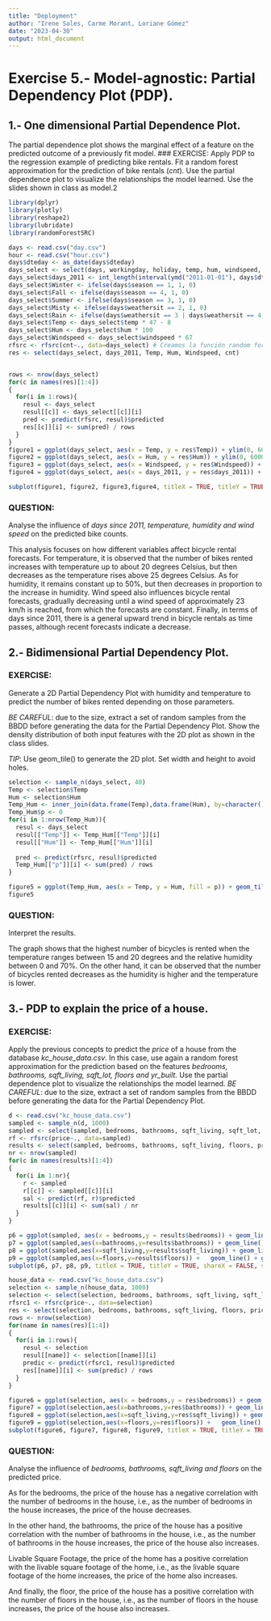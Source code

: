 ---
title: "Deployment"
author: "Irene Sales, Carme Morant, Loriane Gómez"
date: "2023-04-30"
output: html_document
---

# Exercise 5.- Model-agnostic: Partial Dependency Plot (PDP).

## 1.- One dimensional Partial Dependence Plot.
The partial dependence plot shows the marginal effect of a feature on the predicted outcome of a previously fit model.
### EXERCISE:
Apply PDP to the regression example of predicting bike rentals. Fit a random forest approximation for the prediction of bike rentals (*cnt*). Use the partial dependence plot to visualize the relationships the model learned. Use the slides shown in class as model.2


```{r}
library(dplyr)
library(plotly)
library(reshape2)
library(lubridate)
library(randomForestSRC)

days <- read.csv("day.csv")
hour <- read.csv("hour.csv")
days$dteday <- as_date(days$dteday)
days_select <- select(days, workingday, holiday, temp, hum, windspeed, cnt)
days_select$days_2011 <- int_length(interval(ymd("2011-01-01"), days$dteday)) / (3600*24)
days_select$Winter <- ifelse(days$season == 1, 1, 0)
days_select$Fall <- ifelse(days$season == 4, 1, 0)
days_select$Summer <- ifelse(days$season == 3, 1, 0)
days_select$Misty <- ifelse(days$weathersit == 2, 1, 0)
days_select$Rain <- ifelse(days$weathersit == 3 | days$weathersit == 4, 1, 0)
days_select$Temp <- days_select$temp * 47 - 8
days_select$Hum <- days_select$hum * 100
days_select$Windspeed <- days_select$windspeed * 67
rfsrc <- rfsrc(cnt~., data=days_select) # Creamos la función random forest
res <- select(days_select, days_2011, Temp, Hum, Windspeed, cnt)


rows <- nrow(days_select)
for(c in names(res)[1:4])
{
  for(i in 1:rows){
    resul <- days_select
    resul[[c]] <- days_select[[c]][i]
    pred <- predict(rfsrc, resul)$predicted
    res[[c]][i] <- sum(pred) / rows
  }
}
figure1 = ggplot(days_select, aes(x = Temp, y = res$Temp)) + ylim(0, 6000) + geom_line() + geom_rug(sides="b", alpha = 0.5) + labs(x = "Temperature")
figure2 = ggplot(days_select, aes(x = Hum, y = res$Hum)) + ylim(0, 6000) + geom_line() + geom_rug(sides="b", alpha = 0.5) + labs(x = "Humidity")
figure3 = ggplot(days_select, aes(x = Windspeed, y = res$Windspeed)) + ylim(0, 6000) + geom_line() + geom_rug(sides="b", alpha = 0.5) + labs(x = "Windspeed")
figure4 = ggplot(days_select, aes(x = days_2011, y = res$days_2011)) + ylim(0, 6000) + geom_line() + geom_rug(sides="b", alpha = 0.5) + labs(x = "Days since 2011", y = "Predictions")

subplot(figure1, figure2, figure3,figure4, titleX = TRUE, titleY = TRUE, shareX = FALSE, shareY = TRUE)
```

### QUESTION:
Analyse the influence of *days since 2011, temperature, humidity and wind speed* on the predicted bike counts.

This analysis focuses on how different variables affect bicycle rental forecasts. For temperature, it is observed that the number of bikes rented increases with temperature up to about 20 degrees Celsius, but then decreases as the temperature rises above 25 degrees Celsius. As for humidity, it remains constant up to 50%, but then decreases in proportion to the increase in humidity. Wind speed also influences bicycle rental forecasts, gradually decreasing until a wind speed of approximately 23 km/h is reached, from which the forecasts are constant. Finally, in terms of days since 2011, there is a general upward trend in bicycle rentals as time passes, although recent forecasts indicate a decrease.


## 2.- Bidimensional Partial Dependency Plot.
### EXERCISE:
Generate a 2D Partial Dependency Plot with humidity and temperature to predict the number of bikes rented depending on those parameters.

*BE CAREFUL*: due to the size, extract a set of random samples from the BBDD before generating the data for the Partial Dependency Plot.
Show the density distribution of both input features with the 2D plot as shown in the class slides.

*TIP*: Use geom_tile() to generate the 2D plot. Set width and height to avoid holes.

```{r}
selection <- sample_n(days_select, 40)
Temp <- selection$Temp
Hum <- selection$Hum
Temp_Hum <- inner_join(data.frame(Temp),data.frame(Hum), by=character())
Temp_Hum$p <- 0
for(i in 1:nrow(Temp_Hum)){
  resul <- days_select
  resul[["Temp"]] <- Temp_Hum[["Temp"]][i]
  resul[["Hum"]] <- Temp_Hum[["Hum"]][i]
  
  pred <- predict(rfsrc, resul)$predicted
  Temp_Hum[["p"]][i] <- sum(pred) / rows
}
```

```{r}
figure5 = ggplot(Temp_Hum, aes(x = Temp, y = Hum, fill = p)) + geom_tile(width = 10, height = 15) + geom_rug(alpha = 0.5) + labs(x = "Temperature", y = "Humidity", fill = "Num bikes")
figure5
```

### QUESTION:
Interpret the results.

The graph shows that the highest number of bicycles is rented when the temperature ranges between 15 and 20 degrees and the relative humidity between 0 and 70%. On the other hand, it can be observed that the number of bicycles rented decreases as the humidity is higher and the temperature is lower. 


## 3.- PDP to explain the price of a house.
### EXERCISE:
Apply the previous concepts to predict the *price* of a house from the database *kc_house_data.csv*. In this case, use again a random forest approximation for the prediction based on the features *bedrooms, bathrooms, sqft_living, sqft_lot, floors and yr_built.*
Use the partial dependence plot to visualize the relationships the model learned.
*BE CAREFUL*: due to the size, extract a set of random samples from the BBDD before generating the data for the Partial Dependency Plot.

```{r}
d <- read.csv("kc_house_data.csv")
sampled <- sample_n(d, 1000)
sampled <- select(sampled, bedrooms, bathrooms, sqft_living, sqft_lot, floors, yr_built, price)
rf <- rfsrc(price~., data=sampled)
results <- select(sampled, bedrooms, bathrooms, sqft_living, floors, price)
nr <- nrow(sampled)
for(c in names(results)[1:4])
{
  for(i in 1:nr){
    r <- sampled
    r[[c]] <- sampled[[c]][i]
    sal <- predict(rf, r)$predicted
    results[[c]][i] <- sum(sal) / nr
  }
}
```

```{r}
p6 = ggplot(sampled, aes(x = bedrooms,y = results$bedrooms)) + geom_line() + geom_rug(sides = "b", alpha = 0.5) + labs(x = "Bedrooms",y = "Prediction")
p7 = ggplot(sampled,aes(x=bathrooms,y=results$bathrooms)) + geom_line() +  geom_rug(sides = "b", alpha = 0.5) + labs(x = "Bathrooms", y = "")
p8 = ggplot(sampled,aes(x=sqft_living,y=results$sqft_living)) + geom_line() +  geom_rug(sides = "b", alpha = 0.5) + labs(x = "Sqft Living", y = "")
p9 = ggplot(sampled,aes(x=floors,y=results$floors)) +   geom_line() + geom_rug(sides = "b", alpha = 0.5) + labs(x = "Floors", y = "")
subplot(p6, p7, p8, p9, titleX = TRUE, titleY = TRUE, shareX = FALSE, shareY = FALSE)
```
```{r}
house_data <- read.csv("kc_house_data.csv")
selection <- sample_n(house_data, 1000)
selection <- select(selection, bedrooms, bathrooms, sqft_living, sqft_lot, floors, yr_built, price)
rfsrc1 <- rfsrc(price~., data=selection)
res <- select(selection, bedrooms, bathrooms, sqft_living, floors, price)
rows <- nrow(selection)
for(name in names(res)[1:4])
{
  for(i in 1:rows){
    resul <- selection
    resul[[name]] <- selection[[name]][i]
    predic <- predict(rfsrc1, resul)$predicted
    res[[name]][i] <- sum(predic) / rows
  }
}

```

```{r}
figure6 = ggplot(selection, aes(x = bedrooms,y = res$bedrooms)) + geom_line() + geom_rug(sides = "b", alpha = 0.5) + labs(x = "Bedrooms",y = "Prediction")
figure7 = ggplot(selection,aes(x=bathrooms,y=res$bathrooms)) + geom_line() +  geom_rug(sides = "b", alpha = 0.5) + labs(x = "Bathrooms", y = "")
figure8 = ggplot(selection,aes(x=sqft_living,y=res$sqft_living)) + geom_line() +  geom_rug(sides = "b", alpha = 0.5) + labs(x = "Sqft Living", y = "")
figure9 = ggplot(selection,aes(x=floors,y=res$floors)) +   geom_line() + geom_rug(sides = "b", alpha = 0.5) + labs(x = "Floors", y = "")
subplot(figure6, figure7, figure8, figure9, titleX = TRUE, titleY = TRUE, shareX = FALSE, shareY = FALSE)
```

### QUESTION:
Analyse the influence of *bedrooms, bathrooms, sqft_living and floors* on the predicted price.

As for the bedrooms, the price of the house has a negative correlation with the number of bedrooms in the house, i.e., as the number of bedrooms in the house increases, the price of the house decreases.

In the other hand, the bathrooms, the price of the house has a positive correlation with the number of bathrooms in the house, i.e., as the number of bathrooms in the house increases, the price of the house also increases.

Livable Square Footage, the price of the home has a positive correlation with the livable square footage of the home, i.e., as the livable square footage of the home increases, the price of the home also increases.

And finally, the floor, the price of the house has a positive correlation with the number of floors in the house, i.e., as the number of floors in the house increases, the price of the house also increases.